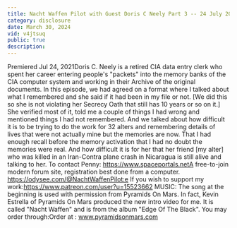 ```yaml
---
title: Nacht Waffen Pilot with Guest Doris C Neely Part 3 -- 24 July 2021
category: disclosure
date: March 30, 2024
vid: v4jtsuq
public: true
description:
---
```

Premiered Jul 24, 2021Doris C. Neely is a retired CIA data entry clerk who spent her career entering people's "packets" into the memory banks of the CIA computer system and working in their Archive of the original documents.
In this episode, we had agreed on a format where I talked about what I remembered and she said if it had been in my file or not. [We did this so she is not violating her Secrecy Oath that still has 10 years or so on it.] She verified most of it, told me a couple of things I had wrong and mentioned things I had not remembered.
And we talked about how difficult it is to be trying to do the work for 32 alters and remembering details of lives that were not actually mine but the memories are now. That I had enough recall before the memory activation that I had no doubt the memories were real. And how difficult it is for her that her friend [my alter] who was killed in an Iran-Contra plane crash in Nicaragua is still alive and talking to her.
To contact Penny:
https://www.spaceportals.net​​​​A free-to-join modern forum site, registration best done from a computer.
https://odysee.com/@NachtWaffenPilot:e
If you wish to support my work:https://www.patreon.com/user?u=15523662
MUSIC:
The song at the beginning is used with permission from Pyramids On Mars. In fact, Kevin Estrella of Pyramids On Mars produced the new intro video for me.
It is called "Nacht Waffen" and is from the album "Edge Of The Black".
You may order through:Order at : www.pyramidsonmars.com
